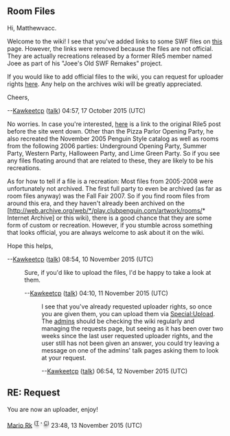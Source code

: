 ==Room Files==
Hi, Matthewvacc.

Welcome to the wiki! I see that you've added links to some SWF files on [http://archives.clubpenguinwiki.info/wiki/Pizza_Parlor_Opening_Party?diff=79003&oldid=65505 this] page. However, the links were removed because the files are not official. They are actually recreations released by a former Rile5 member named Joee as part of his "Joee's Old SWF Remakes" project.

If you would like to add official files to the wiki, you can request for uploader rights [[Club Penguin Archives:Request permissions|here]]. Any help on the archives wiki will be greatly appreciated.

Cheers,

--[[User:Kawkeetcp|Kawkeetcp]] ([[User talk:Kawkeetcp|talk]]) 04:57, 17 October 2015 (UTC)

No worries. In case you're interested, [http://web.archive.org/web/20150316104205/http://rile5.com/topic/35518-joes-old-swf-remakes-the-pizza-parlour-opening-2006/ here] is a link to the original Rile5 post before the site went down. Other than the Pizza Parlor Opening Party, he also recreated the November 2005 Penguin Style catalog as well as rooms from the following 2006 parties: Underground Opening Party, Summer Party, Western Party, Halloween Party, and Lime Green Party. So if you see any files floating around that are related to these, they are likely to be his recreations.

As for how to tell if a file is a recreation: Most files from 2005-2008 were unfortunately not archived. The first full party to even be archived (as far as room files anyway) was the Fall Fair 2007. So if you find room files from around this era, and they haven't already been archived on the [http://web.archive.org/web/*/play.clubpenguin.com/artwork/rooms/* Internet Archive] or this wiki), there is a good chance that they are some form of custom or recreation. However, if you stumble across something that looks official, you are always welcome to ask about it on the wiki.

Hope this helps,

--[[User:Kawkeetcp|Kawkeetcp]] ([[User talk:Kawkeetcp|talk]]) 08:54, 10 November 2015 (UTC)

:Sure, if you'd like to upload the files, I'd be happy to take a look at them.

:--[[User:Kawkeetcp|Kawkeetcp]] ([[User talk:Kawkeetcp|talk]]) 04:10, 11 November 2015 (UTC)

::I see that you've already requested uploader rights, so once you are given them, you can upload them via [[Special:Upload]]. The [[Club Penguin Archives:Administrators|admins]] should be checking the wiki regularly and managing the requests page, but seeing as it has been over two weeks since the last user requested uploader rights, and the user still has not been given an answer, you could try leaving a message on one of the admins' talk pages asking them to look at your request.

::--[[User:Kawkeetcp|Kawkeetcp]] ([[User talk:Kawkeetcp|talk]]) 06:54, 12 November 2015 (UTC)

== RE: Request ==

You are now an uploader, enjoy!

[[User:Mario Rk|Mario Rk]] <sup><span style="color:; text-shadow:grey 0 4px 4px;">(</span>[[User talk:Mario Rk|<span style="color:; text-shadow:grey 0 4px 4px;">T</span>]] <span style="color:; text-shadow:grey 0 4px 4px;">'''<big>·</big>'''</span> [[Special:Contributions/Mario_Rk|<span style="color:; text-shadow:grey 0 4px 4px;">C</span>]]<span style="color:; text-shadow:grey 0 4px 4px;">)</span></sup> 23:48, 13 November 2015 (UTC)
